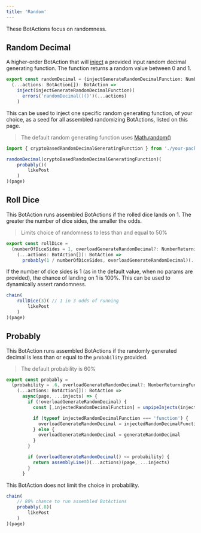 ```yaml
---
title: 'Random'
---
```


These BotActions focus on randomness.

## Random Decimal
A higher-order BotAction that will [inject](/api/inject) a provided input random decimal generating function. The function returns a random value between 0 and 1.

```typescript
export const randomDecimal = (injectGenerateRandomDecimalFunction: NumberReturningFunc) =>
  (...actions: BotAction[]): BotAction =>
    inject(injectGenerateRandomDecimalFunction)(
      errors('randomDecimal()()')(...actions)
    )
```

This can be used to inject one specific random generating function, of your choice, as a seed for all assembled randomizing BotActions, listed on this page.

> The default random generating function uses [Math.random()](https://developer.mozilla.org/en-US/docs/Web/JavaScript/Reference/Global_Objects/Math/random)

```typescript
import { cryptoBasedRandomDecimalGeneratingFunction } from './your-package'

randomDecimal(cryptoBasedRandomDecimalGeneratingFunction)(
    probably()(
        likePost
    )
)(page)
```

## Roll Dice
This BotAction runs assembled BotActions if the rolled dice lands on 1. The greater the number of dice sides, the smaller the odds.

> Limits choice of randomness to less than and equal to 50%

```typescript
export const rollDice =
  (numberOfDiceSides = 1, overloadGenerateRandomDecimal?: NumberReturningFunc) =>
    (...actions: BotAction[]): BotAction =>
      probably(1 / numberOfDiceSides, overloadGenerateRandomDecimal)(...actions)
```
If the number of dice sides is 1 (as in the default value, when no params are provided), the chance of landing on 1 is 100%. This can be used to dynamically assert randomness.

```typescript
chain(
    rollDice(3)( // 1 in 3 odds of running
        likePost
    )
)(page)
```

## Probably

This BotAction runs assembled BotActions if the randomly generated decimal is less than or equal to the `probability` provided.

> The default probability is 60%

```typescript
export const probably =
  (probability = .6, overloadGenerateRandomDecimal?: NumberReturningFunc) =>
    (...actions: BotAction[]): BotAction =>
      async(page, ...injects) => {
        if (!overloadGenerateRandomDecimal) {
          const [,injectedRandomDecimalFunction] = unpipeInjects(injects, 1)

          if (typeof injectedRandomDecimalFunction === 'function') {
            overloadGenerateRandomDecimal = injectedRandomDecimalFunction // once injects becomes Map based :)
          } else {
            overloadGenerateRandomDecimal = generateRandomDecimal
          }
        }

        if (overloadGenerateRandomDecimal() <= probability) {
          return assemblyLine()(...actions)(page, ...injects)
        }
      }
```

This BotAction does not limit the choice in probability.

```typescript
chain(
    // 80% chance to run assembled BotActions
    probably(.8)(
        likePost
    )
)(page)
```